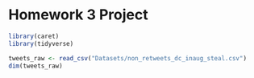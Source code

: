 # Homework 3 Project

```r
library(caret)
library(tidyverse)
```


```r
tweets_raw <- read_csv("Datasets/non_retweets_dc_inaug_steal.csv")
dim(tweets_raw)
```


